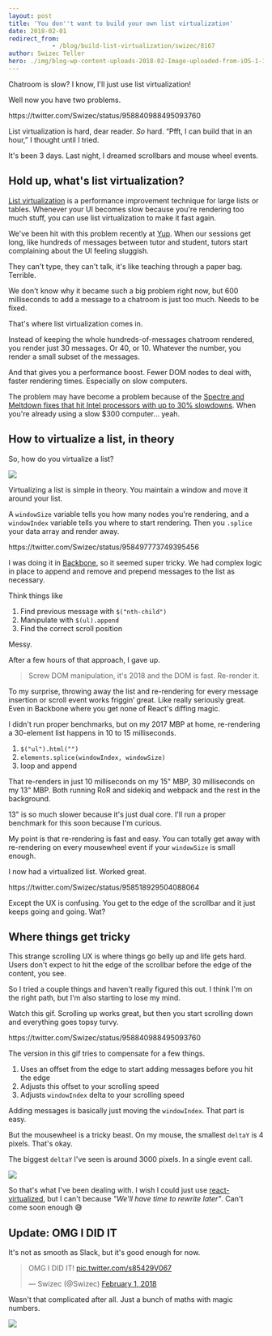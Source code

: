 ```yaml
---
layout: post
title: 'You don''t want to build your own list virtualization'
date: 2018-02-01
redirect_from: 
            - /blog/build-list-virtualization/swizec/8167
author: Swizec Teller
hero: ./img/blog-wp-content-uploads-2018-02-Image-uploaded-from-iOS-1-1-1024x768.jpg
---
```

Chatroom is slow? I know, I'll just use list virtualization!



Well now you have two problems.



https&#x3A;//twitter.com/Swizec/status/958840988495093760



List virtualization is hard, dear reader. _So_ hard. “Pfft, I can build that in an hour,” I thought until I tried.



It's been 3 days. Last night, I dreamed scrollbars and mouse wheel events.



## Hold up, what's list virtualization?



[List virtualization](https://www.google.com/search?q=list+virtualization&oq=list+virtualization&aqs=chrome..69i57j0l5.2398j0j1&sourceid=chrome&ie=UTF-8) is a performance improvement technique for large lists or tables. Whenever your UI becomes slow because you're rendering too much stuff, you can use list virtualization to make it fast again.



We've been hit with this problem recently at [Yup](https://www.yup.com). When our sessions get long, like hundreds of messages between tutor and student, tutors start complaining about the UI feeling sluggish.



They can't type, they can't talk, it's like teaching through a paper bag. Terrible.



We don't know why it became such a big problem right now, but 600 milliseconds to add a message to a chatroom is just too much. Needs to be fixed.



That's where list virtualization comes in.



Instead of keeping the whole hundreds-of-messages chatroom rendered, you render just 30 messages. Or 40, or 10. Whatever the number, you render a small subset of the messages.



And that gives you a performance boost. Fewer DOM nodes to deal with, faster rendering times. Especially on slow computers.



The problem may have become a problem because of the [Spectre and Meltdown fixes that hit Intel processors with up to 30% slowdowns](https://techcrunch.com/2018/01/03/a-major-kernel-vulnerability-is-going-to-slow-down-all-intel-processors-2/). When you're already using a slow $300 computer… yeah.



## How to virtualize a list, in theory



So, how do you virtualize a list?



![](./img/blog-wp-content-uploads-2018-02-Image-uploaded-from-iOS-1-1-1024x768.jpg)



Virtualizing a list is simple in theory. You maintain a window and move it around your list.



A `windowSize` variable tells you how many nodes you're rendering, and a `windowIndex` variable tells you where to start rendering. Then you `.splice` your data array and render away.



https&#x3A;//twitter.com/Swizec/status/958497773749395456



I was doing it in [Backbone](http://backbonejs.org/), so it seemed super tricky. We had complex logic in place to append and remove and prepend messages to the list as necessary.



Think things like



1. Find previous message with `$("nth-child")`
2. Manipulate with `$(ul).append`
3. Find the correct scroll position



Messy.



After a few hours of that approach, I gave up.



> Screw DOM manipulation, it's 2018 and the DOM is fast. Re-render it.



To my surprise, throwing away the list and re-rendering for every message insertion or scroll event works friggin’ great. Like really seriously great. Even in Backbone where you get none of React's diffing magic.



I didn't run proper benchmarks, but on my 2017 MBP at home, re-rendering a 30-element list happens in 10 to 15 milliseconds.



1. `$("ul").html("")`
2. `elements.splice(windowIndex, windowSize)`
3. loop and append



That re-renders in just 10 milliseconds on my 15" MBP, 30 milliseconds on my 13" MBP. Both running RoR and sidekiq and webpack and the rest in the background.



13" is so much slower because it's just dual core. I'll run a proper benchmark for this soon because I'm curious.



My point is that re-rendering is fast and easy. You can totally get away with re-rendering on every mousewheel event if your `windowSize` is small enough.



I now had a virtualized list. Worked great.



https&#x3A;//twitter.com/Swizec/status/958518929504088064



Except the UX is confusing. You get to the edge of the scrollbar and it just keeps going and going. Wat?



## Where things get tricky



This strange scrolling UX is where things go belly up and life gets hard. Users don't expect to hit the edge of the scrollbar before the edge of the content, you see.



So I tried a couple things and haven't really figured this out. I think I'm on the right path, but I'm also starting to lose my mind.



Watch this gif. Scrolling up works great, but then you start scrolling down and everything goes topsy turvy.



https&#x3A;//twitter.com/Swizec/status/958840988495093760



The version in this gif tries to compensate for a few things.



1. Uses an offset from the edge to start adding messages before you hit the edge
2. Adjusts this offset to your scrolling speed
3. Adjusts `windowIndex` delta to your scrolling speed



Adding messages is basically just moving the `windowIndex`. That part is easy.



But the mousewheel is a tricky beast. On my mouse, the smallest `deltaY` is 4 pixels. That's okay.



The biggest `deltaY` I've seen is around 3000 pixels. In a single event call.



![](./img/media-xT0xeJpnrWC4XWblEk-giphy.gif)



So that's what I've been dealing with. I wish I could just use [react-virtualized](https://github.com/bvaughn/react-virtualized), but I can't because _"We'll have time to rewrite later"_. Can't come soon enough 😅



## Update: OMG I DID IT



It's not as smooth as Slack, but it's good enough for now.



> OMG I DID IT! [pic.twitter.com/s85429V067](https://t.co/s85429V067)
>
> — Swizec (@Swizec) [February 1, 2018](https://twitter.com/Swizec/status/959151765185691650?ref_src=twsrc%5Etfw)





Wasn't that complicated after all. Just a bunch of maths with magic numbers.



![](./img/blog-wp-content-uploads-2018-02-carbon-2-1024x1013.png)